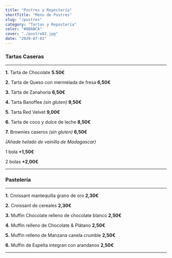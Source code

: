 ```yaml
---
title: "Postres y Repostería"
shortTitle: "Menu de Postres"
slug: "/postres"
category: "Tartas y Repostería"
color: "#8BABCA"
cover: "./postre02.jpg"
date: "2020-07-03"
---
```


### Tartas Caseras

* * *

**1.** Tarta de Chocolate                          **5.50€**

**2.** Tarta de Queso con mermelada de fresa       **6,50€**

**3.** Tarta de Zanahoria                          **6,50€**

**4.** Tarta Banoffee *(sin gluten)*               **9,50€**

**5.** Tarta Red Velvet                            **9,00€**

**6.** Tarta de coco y dulce de leche              **8,50€**

**7.** Brownies caseros *(sin gluten)*             **6,50€**

*(Añade helado de vainilla de Madagascar)* 

1 bola **+1,50€**

2 bolas **+2,00€**

* * *

### Pastelería

* * *

**1.** Croissant mantequilla grano de oro              **2,30€**

**2.** Croissant de cereales                           **2,30€**

**3.** Muffin Chocolate relleno de chocolate blanco    **2,50€**

**4.** Muffin relleno de Chocolate & Plátano           **2,50€**

**5.** Muffin relleno de Manzana canela crumble        **2,50€**

**6.** Muffin de Espelta integran con arandanos        **2,50€**

* * *

